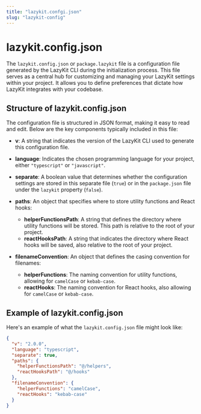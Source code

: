 ```yaml
---
title: "lazykit.confgi.json"
slug: "lazykit-config"
---
```


# lazykit.config.json

The `lazykit.config.json` or `package.lazykit` file is a configuration file generated by the LazyKit CLI during the initialization process. This file serves as a central hub for customizing and managing your LazyKit settings within your project. It allows you to define preferences that dictate how LazyKit integrates with your codebase.

## Structure of lazykit.config.json

The configuration file is structured in JSON format, making it easy to read and edit. Below are the key components typically included in this file:
- **v**: A string that indicates the version of the LazyKit CLI used to generate this configuration file.


- **language**: Indicates the chosen programming language for your project, either `"typescript"` or `"javascript"`.

- **separate**: A boolean value that determines whether the configuration settings are stored in this separate file (`true`) or in the `package.json` file under the `lazykit` property (`false`).

- **paths**: An object that specifies where to store utility functions and React hooks:
  - **helperFunctionsPath**: A string that defines the directory where utility functions will be stored. This path is relative to the root of your project.
  - **reactHooksPath**: A string that indicates the directory where React hooks will be saved, also relative to the root of your project.

- **filenameConvention**: An object that defines the casing convention for filenames:
  - **helperFunctions**: The naming convention for utility functions, allowing for `camelCase` or `kebab-case`.
  - **reactHooks**: The naming convention for React hooks, also allowing for `camelCase` or `kebab-case`.

## Example of lazykit.config.json

Here's an example of what the `lazykit.config.json` file might look like:

```json
{
  "v": "2.0.0",
  "language": "typescript",
  "separate": true,
  "paths": {
    "helperFunctionsPath": "@/helpers",
    "reactHooksPath": "@/hooks"
  },
  "filenameConvention": {
    "helperFunctions": "camelCase",
    "reactHooks": "kebab-case"
  }
}
```

